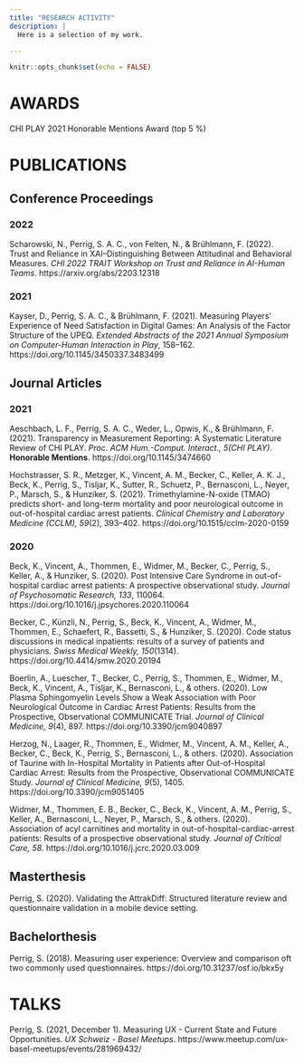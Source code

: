 ```yaml
---
title: "RESEARCH ACTIVITY"
description: |
  Here is a selection of my work.

---
```


```r
knitr::opts_chunk$set(echo = FALSE)
```

# AWARDS

CHI PLAY 2021 Honorable Mentions Award (top 5 %)
    
# PUBLICATIONS
    
## Conference Proceedings
    
### 2022
    
Scharowski, N., Perrig, S. A. C., von Felten, N., & Brühlmann, F. (2022). Trust and Reliance in XAI–Distinguishing Between Attitudinal and Behavioral Measures. *CHI 2022 TRAIT Workshop on Trust and Reliance in AI-Human Teams*. https://arxiv.org/abs/2203.12318
    
### 2021
    
Kayser, D., Perrig, S. A. C., & Brühlmann, F. (2021). Measuring Players’ Experience of Need Satisfaction in Digital Games: An Analysis of the Factor Structure of the UPEQ. *Extended Abstracts of the 2021 Annual Symposium on Computer-Human Interaction in Play*, 158–162. https://doi.org/10.1145/3450337.3483499
    
## Journal Articles
    
### 2021
    
Aeschbach, L. F., Perrig, S. A. C., Weder, L., Opwis, K., & Brühlmann, F. (2021). Transparency in Measurement Reporting: A Systematic Literature Review of CHI PLAY. *Proc. ACM Hum.-Comput. Interact., 5(CHI PLAY)*. **Honorable Mentions**. https://doi.org/10.1145/3474660
    
Hochstrasser, S. R., Metzger, K., Vincent, A. M., Becker, C., Keller, A. K. J., Beck, K., Perrig, S., Tisljar, K., Sutter, R., Schuetz, P., Bernasconi, L., Neyer, P., Marsch, S., & Hunziker, S. (2021). Trimethylamine-N-oxide (TMAO) predicts short- and long-term mortality and poor neurological outcome in out-of-hospital cardiac arrest patients. *Clinical Chemistry and Laboratory Medicine (CCLM), 59*(2), 393–402. https://doi.org/10.1515/cclm-2020-0159  
    
### 2020
    
Beck, K., Vincent, A., Thommen, E., Widmer, M., Becker, C., Perrig, S., Keller, A., & Hunziker, S. (2020). Post Intensive Care Syndrome in out-of-hospital cardiac arrest patients: A prospective observational study. *Journal of Psychosomatic Research, 133*, 110064. https://doi.org/10.1016/j.jpsychores.2020.110064
    
Becker, C., Künzli, N., Perrig, S., Beck, K., Vincent, A., Widmer, M., Thommen, E., Schaefert, R., Bassetti, S., & Hunziker, S. (2020). Code status discussions in medical inpatients: results of a survey of patients and physicians. *Swiss Medical Weekly, 150*(1314). https://doi.org/10.4414/smw.2020.20194
    
Boerlin, A., Luescher, T., Becker, C., Perrig, S., Thommen, E., Widmer, M., Beck, K., Vincent, A., Tisljar, K., Bernasconi, L., & others. (2020). Low Plasma Sphingomyelin Levels Show a Weak Association with Poor Neurological Outcome in Cardiac Arrest Patients: Results from the Prospective, Observational COMMUNICATE Trial. *Journal of Clinical Medicine, 9*(4), 897. https://doi.org/10.3390/jcm9040897
    
Herzog, N., Laager, R., Thommen, E., Widmer, M., Vincent, A. M., Keller, A., Becker, C., Beck, K., Perrig, S., Bernasconi, L., & others. (2020). Association of Taurine with In-Hospital Mortality in Patients after Out-of-Hospital Cardiac Arrest: Results from the Prospective, Observational COMMUNICATE Study. *Journal of Clinical Medicine, 9*(5), 1405. https://doi.org/10.3390/jcm9051405
    
Widmer, M., Thommen, E. B., Becker, C., Beck, K., Vincent, A. M., Perrig, S., Keller, A., Bernasconi, L., Neyer, P., Marsch, S., & others. (2020). Association of acyl carnitines and mortality in out-of-hospital-cardiac-arrest patients: Results of a prospective observational study. *Journal of Critical Care, 58*. https://doi.org/10.1016/j.jcrc.2020.03.009
    
## Masterthesis
    
Perrig, S. (2020). Validating the AttrakDiff: Structured literature review and questionnaire validation in a mobile device setting. 
    
## Bachelorthesis
    
Perrig, S. (2018). Measuring user experience: Overview and comparison oft two commonly used questionnaires. https://doi.org/10.31237/osf.io/bkx5y
    
# TALKS
    
Perrig, S. (2021, December 1). Measuring UX - Current State and Future Opportunities. *UX Schweiz - Basel Meetups*. https://www.meetup.com/ux-basel-meetups/events/281969432/